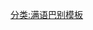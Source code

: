 {{userbox
| border-c = #C0C8FF
| id-c     = #C0C8FF
| id       = [[满语|mnc]]-1
| id-s     = 12
| info     = {{ManchuSibeUnicode|ᡝᡵᡝ ᠪᠠᡳ᠌ᡨᠠᠯᠠᠰᡳ '''[[:Category:Mnc 使用者|ᠮᠠᠨᠵᡠ ᡤᡳᠰᡠᠨ]]''' [[:Category:Mnc-1 使用者|ᠮᠠᠵᡳᡤᡝ ᠰᠠᠮᠪᡳ]]᠉|style=height:36px;word-wrap:normal}}<br />ere baitalasi '''[[:Category:mnc 使用者|manju gisun]]''' '''[[:Category:mnc-1 使用者|majige sambi]]'''.
| info-c   = #F0F8FF
| info-s   = 8
| info-op  = text-align:center;
| usercategory  = Mnc 使用者
| usercategory2 = Mnc-1 使用者
| nocat = {{{nocat|}}}
}}<noinclude>
[[分类:满语巴别模板]]
</noinclude>